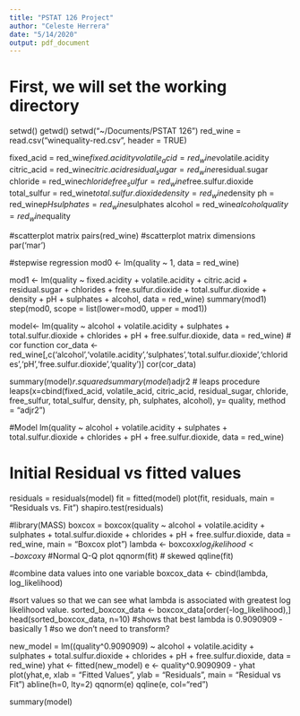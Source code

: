 ```yaml
---
title: "PSTAT 126 Project"
author: "Celeste Herrera"
date: "5/14/2020"
output: pdf_document
---
```


# First, we will set the working directory
setwd()
getwd()
setwd("~/Documents/PSTAT 126")
red_wine = read.csv("winequality-red.csv", header = TRUE)

fixed_acid = red_wine$fixed.acidity
volatile_acid = red_wine$volatile.acidity
citric_acid = red_wine$citric.acid
residual_sugar = red_wine$residual.sugar
chloride = red_wine$chloride
free_sulfur = red_wine$free.sulfur.dioxide
total_sulfur = red_wine$total.sulfur.dioxide
density = red_wine$density
ph = red_wine$pH
sulphates = red_wine$sulphates
alcohol = red_wine$alcohol
quality= red_wine$quality


#scatterplot matrix
pairs(red_wine)
#scatterplot matrix dimensions
par('mar')


#stepwise regression
mod0 <- lm(quality ~ 1, data = red_wine)

mod1 <- lm(quality ~ fixed.acidity + volatile.acidity + citric.acid + residual.sugar + chlorides + free.sulfur.dioxide + total.sulfur.dioxide + density + pH + sulphates + alcohol, data = red_wine)
summary(mod1)
step(mod0, scope = list(lower=mod0, upper = mod1))

model<- lm(quality ~ alcohol + volatile.acidity + sulphates + total.sulfur.dioxide + chlorides + pH + free.sulfur.dioxide, data = red_wine)
# cor function
cor_data <- red_wine[,c('alcohol','volatile.acidity','sulphates','total.sulfur.dioxide','chlorides','pH','free.sulfur.dioxide','quality')]
cor(cor_data)

summary(model)$r.squared
summary(model)$adjr2
# leaps procedure
leaps(x=cbind(fixed_acid, volatile_acid, citric_acid, residual_sugar, chloride, free_sulfur, total_sulfur, density, ph, sulphates, alcohol), y= quality, method = "adjr2")

#Model
lm(quality ~ alcohol + volatile.acidity + sulphates + total.sulfur.dioxide + chlorides + pH + free.sulfur.dioxide, data = red_wine)

# Initial Residual vs fitted values
residuals = residuals(model)
fit = fitted(model)
plot(fit, residuals, main = "Residuals vs. Fit")
shapiro.test(residuals)


#library(MASS)
boxcox = boxcox(quality ~ alcohol + volatile.acidity + sulphates + total.sulfur.dioxide + chlorides + pH + free.sulfur.dioxide, data = red_wine, main = "Boxcox plot")
lambda <- boxcox$x
log_likelihood <- boxcox$y
#Normal Q-Q plot
qqnorm(fit) # skewed
qqline(fit)


#combine data values into one variable
boxcox_data <- cbind(lambda, log_likelihood)

#sort values so that we can see what lambda is associated with greatest log likelihood value.
sorted_boxcox_data <- boxcox_data[order(-log_likelihood),]
head(sorted_boxcox_data, n=10)
#shows that best lambda is 0.9090909 - basically 1
#so we don't need to transform?

new_model = lm((quality^0.9090909) ~ alcohol + volatile.acidity + sulphates + total.sulfur.dioxide + chlorides + pH + free.sulfur.dioxide, data = red_wine)
yhat <- fitted(new_model)
e <- quality^0.9090909 - yhat
plot(yhat,e, xlab = "Fitted Values", ylab = "Residuals", main = "Residual vs Fit")
abline(h=0, lty=2)
qqnorm(e)
qqline(e, col="red")

summary(model)


